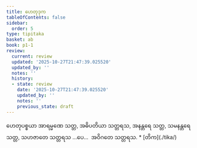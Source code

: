 ```yaml
---
title: ဟေတုဒုက
tableOfContents: false
sidebar:
  order: 5
type: tipitaka
basket: ab
book: p1-1
review:
  current: review
  updated: '2025-10-27T21:47:39.025520'
  updated_by: ''
  notes: ''
  history:
  - state: review
    date: '2025-10-27T21:47:39.025520'
    updated_by: ''
    notes: ''
    previous_state: draft
---
```



<ReviewStatus review={frontmatter.review} showDetails={true} />

<HypothesisAnnotation frontmatter={frontmatter} />

<DynamicBreadcrumb />

<Division number="135" book="p1-1" e="ch" v="36" p="45">

<Paragraph number="498" book="p1-1">
ဟေတုပစ္စယာ အာရမ္မဏေ သတ္တ, အဓိပတိယာ သတ္တရသ, အနန္တရေ သတ္တ, သမနန္တရေ သတ္တ, သဟဇာတေ သတ္တရသ …ပေ…  အဝိဂတေ သတ္တရသ.

</Paragraph>
</Division>

<TableOfContents book="p1-1">
* [တိက](./tika/)
</TableOfContents>